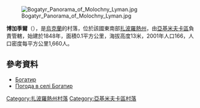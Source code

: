 {{No footnotes|time=2020-08-03T07:44:38+00:00}}
[[Image:Bogatyr_Panorama_of_Molochny_Lyman.jpg|right]]

{{coord|46|37|40|N|35|16|56|E|scale:100000|display=title}}

'''博加季爾'''（{{lang-uk|Богатир}}），是[[烏克蘭|烏克蘭]]的村落，位於該國東南部[[扎波羅熱州|扎波羅熱州]]，由[[亞基米夫卡區|亞基米夫卡區]]負責管轄，始建於1848年，面積0.1平方公里，海拔高度13米，2001年人口166，人口密度每平方公里1,660人。

==參考資料==
* [http://w1.c1.rada.gov.ua/pls/z7502/A005?rdat1=21.07.2014&rf7571=13124 Богатир]{{dead link|date=2017年11月 |bot=InternetArchiveBot |fix-attempted=yes }}
* [http://weather.in.ua/ua/zaporozhskaja/1564 Погода в селі Богатир]{{Wayback|url=http://weather.in.ua/ua/zaporozhskaja/1564 |date=20160305212652 }}

[[Category:扎波羅熱州村落|Category:扎波羅熱州村落]]
[[Category:亞基米夫卡區村落|Category:亞基米夫卡區村落]]


{{Zaporizhia-geo-stub}}